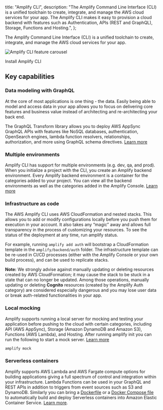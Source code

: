   title: "Amplify CLI",
  description:
    "The Amplify Command Line Interface (CLI) is a unified toolchain to create, integrate, and manage the AWS cloud services for your app. The Amplify CLI makes it easy to provision a cloud backend with features such as Authentication, APIs (REST and GraphQL), Storage, Functions and Hosting.",
};

The Amplify Command Line Interface (CLI) is a unified toolchain to create, integrate, and manage the AWS cloud services for your app.

![Amplify CLI feature carousel](/assets/cli-b-roll.gif)

<InternalLinkButton href="/cli/start/install">
  <span slot="text">Install Amplify CLI</span>
</InternalLinkButton>

## Key capabilities

### Data modeling with GraphQL

At the core of most applications is one thing - the data. Easily being able to model and access data in your app allows you to focus on delivering core features and business value instead of architecting and re-architecting your back end.

The GraphQL Transform library allows you to deploy AWS AppSync GraphQL APIs with features like NoSQL databases, authentication, OpenSearch engines, lambda function resolvers, relationships, authorization, and more using GraphQL schema directives. [Learn more](/cli/graphql-transformer/overview)

### Multiple environments

Amplify CLI has support for multiple environments (e.g. dev, qa, and prod). When you initialize a project with the CLI, you create an Amplify backend environment. Every Amplify backend environment is a container for the categories added to your project. You can view all the backend environments as well as the categories added in the Amplify Console. [Learn more](/cli/teams/overview)

### Infrastructure as code

The AWS Amplify CLI uses AWS CloudFormation and nested stacks. This allows you to add or modify configurations locally before you push them for execution in your account. It also takes any “magic” away and allows full transparency in the process of customizing your resources. To see the status of the deployment at any time, run amplify status.

For example, running `amplify add auth` will bootstrap a CloudFormation template in the `amplify/backend/auth` folder. The infrastructure template can be re-used in CI/CD processes (either with the Amplify Console or your own build process), and can be used to replicate stacks.

**Note:** We strongly advise against manually updating or deleting resources created by AWS CloudFormation; it may cause the stack to be stuck in a state that can no longer be updated. Among those operations, manually updating or deleting **Cognito** resources (created by the Amplify Auth category) are considered especially dangerous and you may lose user data or break auth-related functionalities in your app.

### Local mocking

Amplify supports running a local server for mocking and testing your application before pushing to the cloud with certain categories, including API (AWS AppSync), Storage (Amazon DynamoDB and Amazon S3), Functions (AWS Lambda), and Hosting. After running amplify init you can run the following to start a mock server. [Learn more](/cli/usage/mock)

```bash
amplify mock
```

### Serverless containers

Amplify supports AWS Lambda and AWS Fargate compute options for building applications giving a full spectrum of control and integration within your infrastructure. Lambda Functions can be used in your GraphQL and REST APIs in addition to triggers from event sources such as S3 and DynamoDB. Similarly you can bring a [Dockerfile](https://docs.docker.com/engine/reference/builder/) or a [Docker Compose file](https://docs.docker.com/compose/compose-file/) to automatically build and deploy Serverless containers into Amazon Elastic Container Service. [Learn more](/cli/usage/containers).
